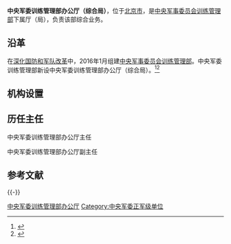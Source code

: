 {{Infobox PRCG
|color = darkgreen
|机构名称 = 中央军委训练管理部办公厅（综合局）
|上级机构 = [[中央军事委员会训练管理部|中央军事委员会训练管理部]]
|机构类型 = 中央军委训练管理部下属厅（局）
|军事级别 = 正军级|nocat
|标志1 = China Emblem PLA.svg
|标志1说明 = [[中国人民解放军军徽|中国人民解放军军徽]]
|职位1 = 主任
|人员1 = ？
|衔级1 = [[中国人民解放军少将|少将]]
|职位2 = 
|人员2 =
|职位3 =
|人员3 =
|职位4 =
|人员4 =
|地址1 = [[北京市|北京市]]
|成立时间 = 2016年
|a=
|b=
|c=
|d=
|E=
|e=
}}

'''中央军委训练管理部办公厅（综合局）'''，位于[[北京市|北京市]]，是[[中央军事委员会训练管理部|中央军事委员会训练管理部]]下属厅（局），负责该部综合业务。

==沿革==
在[[深化国防和军队改革|深化国防和军队改革]]中，2016年1月组建[[中央军事委员会训练管理部|中央军事委员会训练管理部]]。中央军委训练管理部新设中央军委训练管理部办公厅（综合局）。<ref>{{Cite web|title=国家卫生计生委、国务院扶贫办、国家中医药管理局、中央军委政治工作部、中央军委后勤保障部关于印发加强三级医院对口帮扶贫困县县级医院工作方案的通知|url=https://www.lawxp.com/statute/s1766008.html|accessdate=2020-06-17|work=汇法网|archive-date=2020-06-17|archive-url=https://web.archive.org/web/20200617043439/https://www.lawxp.com/statute/s1766008.html|dead-url=no}}</ref><ref>{{Cite web|title=工业和信息化部办公厅 国防科工局综合司关于组织征集《军用技术转民用推广目录（2016年度）》技术和产品信息的通知|url=http://www.miit.gov.cn/newweb/n1146285/n1146352/n3054355/n3057613/n3057618/c4831734/content.html|accessdate=2020-06-17|date=2016-06-07|publisher=中华人民共和国工业和信息化部|archiveurl=https://web.archive.org/web/20170105022656/http://www.miit.gov.cn/newweb/n1146285/n1146352/n3054355/n3057613/n3057618/c4831734/content.html|archivedate=2017-01-05|dead-url=yes}}</ref>

==机构设置==

==历任主任==
{{col-begin}}
{{col-2}}
;中央军委训练管理部办公厅主任

{{col-2}}
;中央军委训练管理部办公厅副主任

{{col-end}}

== 参考文献 ==
{{Reflist|30em}}

{{-}}
{{中央军委|属}}

[[Category:中央军委训练管理部办公厅|]]
[[Category:中央军委正军级单位|Category:中央军委正军级单位]]

{{中华人民共和国军事小作品}}